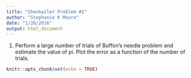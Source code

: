 ```yaml
---
title: "Shonkwiler Problem #1"
author: "Stephanie K Moore"
date: "1/26/2016"
output: html_document
---
```

1. Perform a large number of trials of Buffon's needle problem and estimate the value of pi.  Plot the error as a function of the number of trials.

```r
knitr::opts_chunk$set(echo = TRUE)
```
